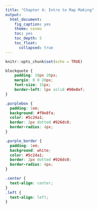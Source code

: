 ```yaml
---
title: "Chapter 4: Intro to Map Making"
output: 
  html_document:
    fig_caption: yes
    theme: cosmo
    toc: yes
    toc_depth: 5
    toc_float: 
      collapsed: true
---
```


```r
knitr::opts_chunk$set(echo = TRUE)
```

```css
blockquote {
    padding: 10px 20px;
    margin: 0 0 20px;
    font-size: 15px;
    border-left: 5px solid #90e0ef;
}

.purplebox {
  padding: 1em;
  background: #f0e8fa;
  color: #5c24a1;
  border: 2px dotted #926dc0;
  border-radius: 4px;
}

.purple_border {
  padding: 1em;
  background: white;
  color: #5c24a1;
  border: 2px dotted #926dc0;
  border-radius: 4px;
}

.center {
  text-align: center;
}
.left {
  text-align: left;
}
```